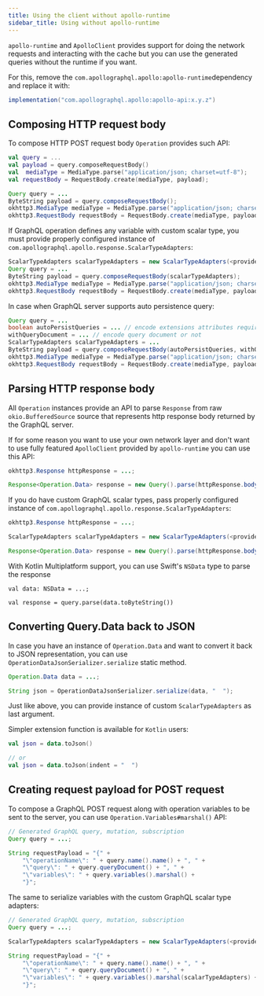 ```yaml
---
title: Using the client without apollo-runtime
sidebar_title: Using without apollo-runtime
---
```



`apollo-runtime` and `ApolloClient` provides support for doing the network requests and interacting with the cache but you can use the generated queries without the runtime if you want.

For this, remove the `com.apollographql.apollo:apollo-runtime`dependency and replace it with:

```kotlin:title=build.gradle
implementation("com.apollographql.apollo:apollo-api:x.y.z")
```

## Composing HTTP request body

To compose HTTP POST request body `Operation` provides such API:

<MultiCodeBlock>

```kotlin
val query = ...
val payload = query.composeRequestBody()
val  mediaType = MediaType.parse("application/json; charset=utf-8");
val requestBody = RequestBody.create(mediaType, payload);
```

```java
Query query = ...
ByteString payload = query.composeRequestBody();
okhttp3.MediaType mediaType = MediaType.parse("application/json; charset=utf-8");
okhttp3.RequestBody requestBody = RequestBody.create(mediaType, payload);
```

</MultiCodeBlock>

If GraphQL operation defines any variable with custom scalar type, you must provide properly configured instance of
`com.apollographql.apollo.response.ScalarTypeAdapters`:

```java
ScalarTypeAdapters scalarTypeAdapters = new ScalarTypeAdapters(<provide your custom scalar type adapters>);
Query query = ...
ByteString payload = query.composeRequestBody(scalarTypeAdapters);
okhttp3.MediaType mediaType = MediaType.parse("application/json; charset=utf-8");
okhttp3.RequestBody requestBody = RequestBody.create(mediaType, payload);
```

In case when GraphQL server supports auto persistence query:

```java
Query query = ...
boolean autoPersistQueries = ... // encode extensions attributes required by query auto persistence or not
withQueryDocument = ... // encode query document or not
ScalarTypeAdapters scalarTypeAdapters = ...
ByteString payload = query.composeRequestBody(autoPersistQueries, withQueryDocument, scalarTypeAdapters);
okhttp3.MediaType mediaType = MediaType.parse("application/json; charset=utf-8");
okhttp3.RequestBody requestBody = RequestBody.create(mediaType, payload);
```

## Parsing HTTP response body

All `Operation` instances provide an API to parse `Response` from raw `okio.BufferedSource` source that represents http response body
returned by the GraphQL server.

If for some reason you want to use your own network layer and don't want to use fully featured `ApolloClient` provided by `apollo-runtime`
you can use this API:

```java
okhttp3.Response httpResponse = ...;

Response<Operation.Data> response = new Query().parse(httpResponse.body().source());
```

If you do have custom GraphQL scalar types, pass properly configured instance of `com.apollographql.apollo.response.ScalarTypeAdapters`:

```java
okhttp3.Response httpResponse = ...;

ScalarTypeAdapters scalarTypeAdapters = new ScalarTypeAdapters(<provide your custom scalar type adapters>);

Response<Operation.Data> response = new Query().parse(httpResponse.body().source(), scalarTypeAdapters);
```        

With Kotlin Multiplatform support, you can use Swift's `NSData` type to parse the response

```kotlin:title=Kotlin-Common
val data: NSData = ...;

val response = query.parse(data.toByteString())
``` 

## Converting Query.Data back to JSON

In case you have an instance of `Operation.Data` and want to convert it back to JSON representation, you can use
`OperationDataJsonSerializer.serialize` static method.

```java
Operation.Data data = ...;

String json = OperationDataJsonSerializer.serialize(data, "  ");
```

Just like above, you can provide instance of custom `ScalarTypeAdapters` as last argument.

Simpler extension function is available for `Kotlin` users:
```kotlin
val json = data.toJson()

// or
val json = data.toJson(indent = "  ")
```

## Creating request payload for POST request

To compose a GraphQL POST request along with operation variables to be sent to the server, you can use `Operation.Variables#marshal()` API: 

```java
// Generated GraphQL query, mutation, subscription
Query query = ...;

String requestPayload = "{" +
    "\"operationName\": " + query.name().name() + ", " +
    "\"query\": " + query.queryDocument() + ", " +
    "\"variables\": " + query.variables().marshal() +
    "}";
```

The same to serialize variables with the custom GraphQL scalar type adapters:

```java
// Generated GraphQL query, mutation, subscription
Query query = ...;

ScalarTypeAdapters scalarTypeAdapters = new ScalarTypeAdapters(<provide your custom scalar type adapters>);

String requestPayload = "{" +
    "\"operationName\": " + query.name().name() + ", " +
    "\"query\": " + query.queryDocument() + ", " +
    "\"variables\": " + query.variables().marshal(scalarTypeAdapters) +
    "}";
```
